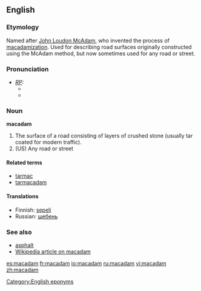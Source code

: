 ==English==
===Etymology===
Named after [[w:John Loudon McAdam|John Loudon McAdam]], who invented the process of [[macadamization]]. [[Category:English eponyms]]
Used for describing road surfaces originally constructed using the McAdam method, but now sometimes used for any road or street.

===Pronunciation===
* ''[[RP]]:''
** {{IPA|/məˈkædəm/}}
** {{SAMPA|/m@"k{d@m/}}

===Noun===
'''macadam'''
# The surface of a road consisting of layers of crushed stone (usually tar coated for modern traffic).
# (US) Any road or street

====Related terms====
* [[tarmac]]
* [[tarmacadam]]

====Translations====
*Finnish: [[sepeli]]
*Russian: [[щебень]]

===See also===
*[[asphalt]]
*[[w:macadam|Wikipedia article on macadam]]

[[es:macadam]]
[[fr:macadam]]
[[io:macadam]]
[[ru:macadam]]
[[vi:macadam]]
[[zh:macadam]]